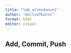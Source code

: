 ```yaml
---
title: "lab_attendance1"
author: "molliefburns"
format: html
editor: visual
---
```


## Add, Commit, Push


